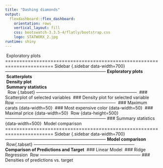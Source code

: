 ```yaml
---
title: "Dashing diamonds"
output: 
  flexdashboard::flex_dashboard:
    orientation: rows
    vertical_layout: fill
    css: bootswatch-3.3.5-4/flatly/bootstrap.css
    logo: STATWORX_2.jpg
runtime: shiny
---
```

​
Exploratory plots 
=======================================================================
​
Sidebar {.sidebar data-width=700} 
-----------------------------------------------------------------------
​
**Exploratory plots**
​
<br>
​
**Scatterplots**
​
<br>
​
**Density plot**
​
<br>
​
**Summary statistics**
​
<br>
​
​
Row {.tabset}
-----------------------------------------------------------------------
​
### Scatterplot of selected variables
​
### Density plot for selected variable
​
Row 
-----------------------------------------------------------------------
​
### Maximum carats {data-width=50}
​
### Most expensive color {data-width=50}
​
### Maximal price {data-width=50}
​
Row {data-height=500}
-----------------------------------------------------------------------
​
### Summary statistics {data-width=500}
​
Model comparison
=======================================================================
​
Sidebar {.sidebar data-width=700}
-----------------------------------------------------------------------
​
**Model comparison**
​
<br>
​
Row{.tabset}
-----------------------------------------------------------------------
​
 **Comparison of Predictions and Target**
​
### Linear Model
​
### Ridge Regression 
​
Row
-----------------------------------------------------------------------
### Densities of predictions vs. target 
